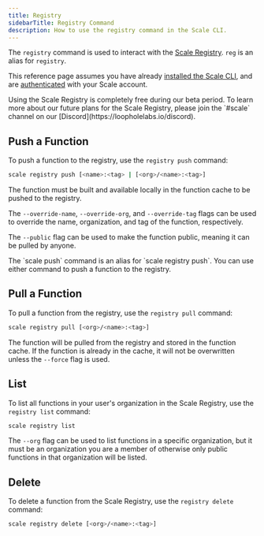 ```yaml
---
title: Registry
sidebarTitle: Registry Command
description: How to use the registry command in the Scale CLI.
---
```


The `registry` command is used to interact with the [Scale Registry](/registry/overview). `reg` is an alias for `registry`.

This reference page assumes you have already [installed the Scale CLI](/docs/cli/installation),
and are [authenticated](/docs/cli/auth) with your Scale account.

<Note>
    Using the Scale Registry is completely free during our beta period. To learn more about our future plans for the Scale Registry,
    please join the `#scale` channel on our [Discord](https://loopholelabs.io/discord).
</Note>

## Push a Function

To push a function to the registry, use the `registry push` command:

```bash
scale registry push [<name>:<tag> | [<org>/<name>:<tag>]
```

The function must be built and available locally in the function cache to be pushed to the registry.

The `--override-name`, `--override-org`, and `--override-tag` flags can be used to override the name, organization, and tag of the function, respectively.

The `--public` flag can be used to make the function public, meaning it can be pulled by anyone.

<Info>
    The `scale push` command is an alias for `scale registry push`. You can use either command to push a function to the registry.
</Info>

## Pull a Function

To pull a function from the registry, use the `registry pull` command:

```bash
scale registry pull [<org>/<name>:<tag>]
```

The function will be pulled from the registry and stored in the function cache. If the function is already in the cache,
it will not be overwritten unless the `--force` flag is used.

## List

To list all functions in your user's organization in the Scale Registry, use the `registry list` command:

```bash
scale registry list
```

The `--org` flag can be used to list functions in a specific organization, but it must be an organization you are a member of otherwise only
public functions in that organization will be listed.

## Delete

To delete a function from the Scale Registry, use the `registry delete` command:

```bash
scale registry delete [<org>/<name>:<tag>]
```

